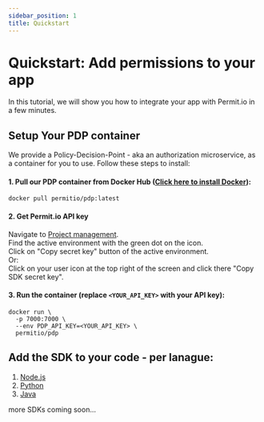 ```yaml
---
sidebar_position: 1
title: Quickstart
---
```


# Quickstart: Add permissions to your app

In this tutorial, we will show you how to integrate your app with Permit.io in a few minutes.

## Setup Your PDP container

We provide a Policy-Decision-Point - aka an authorization microservice, as a container for you to use.
Follow these steps to install:

#### 1. Pull our PDP container from Docker Hub ([Click here to install Docker](https://docs.docker.com/get-docker/])):

```
docker pull permitio/pdp:latest
```
#### 2. Get Permit.io API key

Navigate to [Project management](https://app.permit.io/project-management).  
Find the active environment with the green dot on the icon.  
Click on "Copy secret key" button of the active environment.  
Or:  
Click on your user icon at the top right of the screen and click there "Copy SDK secret key".

#### 3. Run the container (replace `<YOUR_API_KEY>` with your API key):

```
docker run \
  -p 7000:7000 \
  --env PDP_API_KEY=<YOUR_API_KEY> \
  permitio/pdp

```

## Add the SDK to your code - per lanague:

1. [Node.js](/reference/SDKs/nodejs)
2. [Python](/reference/SDKs/python)
3. [Java](/reference/SDKs/java)

more SDKs coming soon...
